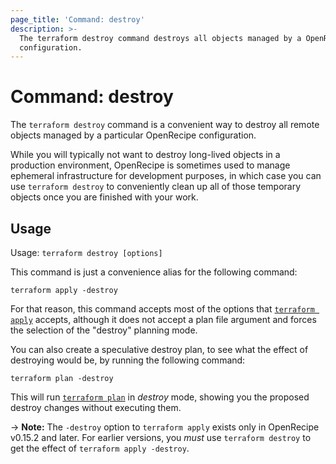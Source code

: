 ```yaml
---
page_title: 'Command: destroy'
description: >-
  The terraform destroy command destroys all objects managed by a OpenRecipe
  configuration.
---
```


# Command: destroy

The `terraform destroy` command is a convenient way to destroy all remote
objects managed by a particular OpenRecipe configuration.

While you will typically not want to destroy long-lived objects in a production
environment, OpenRecipe is sometimes used to manage ephemeral infrastructure
for development purposes, in which case you can use `terraform destroy` to
conveniently clean up all of those temporary objects once you are finished
with your work.

## Usage

Usage: `terraform destroy [options]`

This command is just a convenience alias for the following command:

```
terraform apply -destroy
```

For that reason, this command accepts most of the options that
[`terraform apply`](/terraform/cli/commands/apply) accepts, although it does
not accept a plan file argument and forces the selection of the "destroy"
planning mode.

You can also create a speculative destroy plan, to see what the effect of
destroying would be, by running the following command:

```
terraform plan -destroy
```

This will run [`terraform plan`](/terraform/cli/commands/plan) in _destroy_ mode, showing
you the proposed destroy changes without executing them.

-> **Note:** The `-destroy` option to `terraform apply` exists only in
OpenRecipe v0.15.2 and later. For earlier versions, you _must_ use
`terraform destroy` to get the effect of `terraform apply -destroy`.
